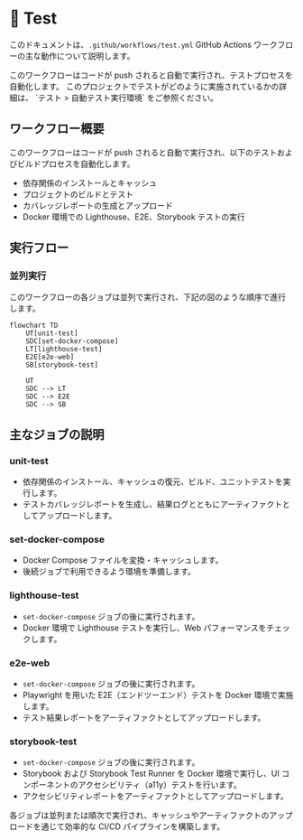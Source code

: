 
# 🧪 Test

このドキュメントは、`.github/workflows/test.yml` GitHub Actions ワークフローの主な動作について説明します。

<Callout type="info">
  このワークフローはコードが push されると自動で実行され、テストプロセスを自動化します。
  このプロジェクトでテストがどのように実施されているかの詳細は、
  <LocalizedLink href="/testing/testing-environment">`テスト > 自動テスト実行環境`</LocalizedLink> をご参照ください。
</Callout>

## ワークフロー概要

このワークフローはコードが push されると自動で実行され、以下のテストおよびビルドプロセスを自動化します。

- 依存関係のインストールとキャッシュ
- プロジェクトのビルドとテスト
- カバレッジレポートの生成とアップロード
- Docker 環境での Lighthouse、E2E、Storybook テストの実行

## 実行フロー

### 並列実行

このワークフローの各ジョブは並列で実行され、下記の図のような順序で進行します。

```mermaid
flowchart TD
    UT[unit-test]
    SDC[set-docker-compose]
    LT[lighthouse-test]
    E2E[e2e-web]
    SB[storybook-test]

    UT
    SDC --> LT
    SDC --> E2E
    SDC --> SB
```

## 主なジョブの説明

### unit-test

- 依存関係のインストール、キャッシュの復元、ビルド、ユニットテストを実行します。
- テストカバレッジレポートを生成し、結果ログとともにアーティファクトとしてアップロードします。

### set-docker-compose

- Docker Compose ファイルを変換・キャッシュします。
- 後続ジョブで利用できるよう環境を準備します。

### lighthouse-test

- `set-docker-compose` ジョブの後に実行されます。
- Docker 環境で Lighthouse テストを実行し、Web パフォーマンスをチェックします。

### e2e-web

- `set-docker-compose` ジョブの後に実行されます。
- Playwright を用いた E2E（エンドツーエンド）テストを Docker 環境で実施します。
- テスト結果レポートをアーティファクトとしてアップロードします。

### storybook-test

- `set-docker-compose` ジョブの後に実行されます。
- Storybook および Storybook Test Runner を Docker 環境で実行し、UI コンポーネントのアクセシビリティ（a11y）テストを行います。
- アクセシビリティレポートをアーティファクトとしてアップロードします。

各ジョブは並列または順次で実行され、キャッシュやアーティファクトのアップロードを通じて効率的な CI/CD パイプラインを構築します。

